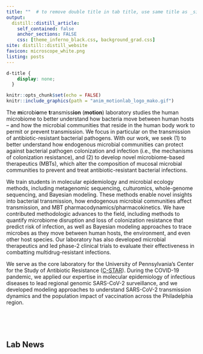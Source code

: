 ```yaml
---
title: ""  # to remove double title in tab title, use same title as _site.yaml; to use ;title: index title', leave blank
output:
  distill::distill_article:
    self_contained: false
    anchor_sections: FALSE
    css: [theme_inferno_black.css, background_grad.css]
site: distill::distill_website
favicon: microscope_white.png
listing: posts
---
```


```css
d-title {
    display: none;
  }
```

```r

knitr::opts_chunk$set(echo = FALSE)
knitr::include_graphics(path = "anim_motionlab_logo_mako.gif")

```
  
The **m**icrobi**o**me **t**ransmiss**ion** (**motion**) laboratory studies the human microbiome to better understand how bacteria move between human hosts -- and how the microbial communities that reside in the human body work to permit or prevent transmission. We focus in particular on the transmission of antibiotic-resistant bacterial pathogens. With our work, we seek (1) to better understand how endogenous microbial communities can protect against bacterial pathogen colonization and infection (i.e., the mechanisms of colonization resistance), and (2) to develop novel microbiome-based therapeutics (MBTs), which alter the composition of mucosal microbial communities to prevent and treat antibiotic-resistant bacterial infections.  
    
We train students in molecular epidemiology and microbial ecology methods, including metagenomic sequencing, culturomics,  whole-genome sequencing, and Bayesian modeling. These methods enable novel insights into bacterial transmission, how endogenous microbial communities affect transmission, and MBT pharmacodynamics/pharmacokinetics. We have contributed methodologic advances to the field, including methods to quantify microbiome disruption and loss of colonization resistance that predict risk of infection, as well as Bayesian modeling approaches to trace microbes as they move between human hosts, the environment, and even other host species. Our laboratory has also developed microbial therapeutics and led phase-2 clinical trials to evaluate their effectiveness in combatting multidrug-resistant infections.  
  
We serve as the core laboratory for the University of Pennsylvania's Center for the Study of Antibiotic Resistance ([C-STAR](https://cstar.med.upenn.edu/)). During the COVID-19 pandemic, we applied our expertise in molecular epidemiology of infectious diseases to lead regional genomic SARS-CoV-2 surveillance, and we developed modeling approaches to understand SARS-CoV-2 transmission dynamics and the population impact of vaccination across the Philadelphia region.  
  
<br>  
  
<br>
   

## Lab News  
   
  
